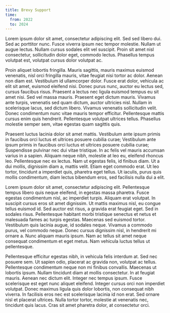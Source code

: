 ```yaml
---
title: Brevy Support
time:
  from: 2022
  to: 2024
---
```


Lorem ipsum dolor sit amet, consectetur adipiscing elit. Sed sed libero dui. Sed ac porttitor nunc. Fusce viverra ipsum nec tempor molestie. Nullam ut augue lectus. Nullam cursus sodales elit vel suscipit. Proin sit amet nisl consectetur, sollicitudin dolor eget, commodo lectus. Phasellus tempus volutpat est, volutpat cursus dolor volutpat ac.

Proin aliquet lobortis fringilla. Mauris sagittis, mauris maximus euismod venenatis, nisl orci fringilla mauris, vitae feugiat nisi tortor ac dolor. Aenean non diam est. Vestibulum id ullamcorper dolor. Fusce erat dolor, vehicula ac elit sit amet, euismod eleifend nisi. Donec purus nunc, auctor eu lectus sed, cursus faucibus risus. Praesent a lectus nec ligula euismod tempus eu sit amet nisi. Sed vel massa mauris. Praesent eget dictum mauris. Vivamus ante turpis, venenatis sed quam dictum, auctor ultricies nisl. Nullam in scelerisque lacus, sed dictum libero. Vivamus venenatis sollicitudin velit. Donec condimentum nunc vitae mauris tempor efficitur. Pellentesque mattis cursus enim quis hendrerit. Pellentesque volutpat ultrices tellus. Phasellus molestie semper sem, vitae egestas quam sagittis quis.

Praesent luctus lacinia dolor sit amet mattis. Vestibulum ante ipsum primis in faucibus orci luctus et ultrices posuere cubilia curae; Vestibulum ante ipsum primis in faucibus orci luctus et ultrices posuere cubilia curae; Suspendisse pulvinar nec dui vitae tristique. In ac felis vel mauris accumsan varius in a sapien. Aliquam neque nibh, molestie at leo eu, eleifend rhoncus leo. Pellentesque nec ex lectus. Nam ut egestas felis, id finibus diam. Ut a dui mollis, dignissim diam a, mattis velit. Etiam eget commodo erat. Ut leo tortor, tincidunt a imperdiet quis, pharetra eget tellus. Ut iaculis, purus quis mollis condimentum, diam lectus bibendum eros, sed facilisis nulla dui a elit.

Lorem ipsum dolor sit amet, consectetur adipiscing elit. Pellentesque tempus libero quis neque eleifend, in egestas massa pharetra. Fusce egestas condimentum nisl, ac imperdiet turpis. Aliquam erat volutpat. In suscipit cursus eros sit amet dignissim. Ut mattis maximus nisl, eu congue tellus euismod id. Sed auctor est risus, a gravida erat feugiat eget. Sed in sodales risus. Pellentesque habitant morbi tristique senectus et netus et malesuada fames ac turpis egestas. Maecenas sed euismod tortor. Vestibulum quis lacinia augue, id sodales neque. Vivamus a commodo purus, vel commodo neque. Donec cursus dignissim nisl, in hendrerit mi ornare a. Nunc aliquam mauris ipsum. Nam ac tellus sit amet neque consequat condimentum et eget metus. Nam vehicula luctus tellus ut pellentesque.

Pellentesque efficitur egestas nibh, in vehicula felis interdum at. Sed nec posuere sem. Ut sapien odio, placerat ac gravida non, volutpat ac tellus. Pellentesque condimentum neque non mi finibus convallis. Maecenas ut lobortis ipsum. Nullam tincidunt diam at mollis consectetur. In at feugiat mauris. Aenean nec dictum elit. Integer nec tempus ipsum. Fusce scelerisque est eget nunc aliquet eleifend. Integer cursus orci non imperdiet volutpat. Donec maximus ligula quis dolor lobortis, non consequat nibh viverra. In facilisis eros nec est scelerisque lacinia id non erat. Sed ornare nisl et placerat ultrices. Nulla tortor tortor, molestie at venenatis nec, tincidunt quis lacus. Cras sit amet pharetra dolor, at consectetur orci.

